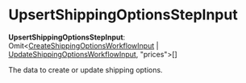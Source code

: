 
# UpsertShippingOptionsStepInput

 **UpsertShippingOptionsStepInput**: Omit&#60;[CreateShippingOptionsWorkflowInput](../../../types/WorkflowTypes/FulfillmentWorkflow/types/types.WorkflowTypes.FulfillmentWorkflow.CreateShippingOptionsWorkflowInput/page.mdx) \| [UpdateShippingOptionsWorkflowInput](../../../types/WorkflowTypes/FulfillmentWorkflow/types/types.WorkflowTypes.FulfillmentWorkflow.UpdateShippingOptionsWorkflowInput/page.mdx), "prices"&#62;[]

The data to create or update shipping options.
